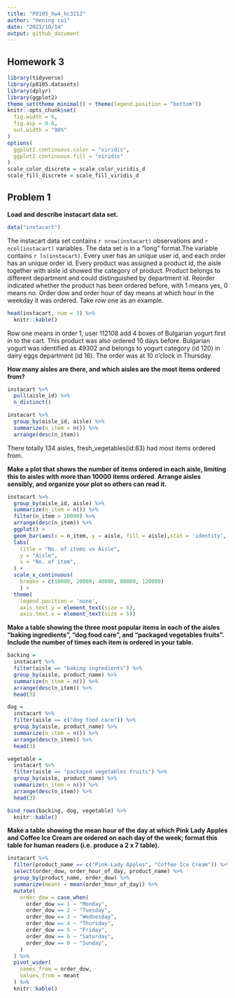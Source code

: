 ```yaml
---
title: "P8105_hw4_hc3212"
author: "Hening cui"
date: "2021/10/14"
output: github_document
---
```


## Homework 3

```r
library(tidyverse)
library(p8105.datasets)
library(dplyr)
library(ggplot2)
theme_set(theme_minimal() + theme(legend.position = "bottom"))
knitr::opts_chunk$set(
  fig.width = 6,
  fig.asp = 0.6,
  out.width = "90%"
)
options(
  ggplot2.continuous.color = "viridis",
  ggplot2.continuous.fill = "viridis"
)
scale_color_discrete = scale_color_viridis_d
scale_fill_discrete = scale_fill_viridis_d
```

## Problem 1

__Load and describe instacart data set.__

```r
data("instacart")
```

The instacart data set contains `r nrow(instacart)` observations and `r ncol(instacart)` variables. The data set is in a "long" format.The variable contains `r ls(instacart)`. Every user has an unique user id, and each order has an unique order id. Every product was assigned a product id, the aisle together with aisle id showed the category of product. Product belongs to different department and could distinguished by department id. Reorder indicated whether the product has been ordered before, with 1 means yes, 0 means no. Order dow and order hour of day means at which hour in the weekday it was ordered. Take row one as an example.

```r
head(instacart, num = 3) %>% 
  knitr::kable()
```


Row one means in order 1, user 112108 add 4 boxes of Bulgarian yogurt first in to the cart. This product was also ordered 10 days before. Bulgarian yogurt was identified as 49302 and belongs to yogurt category (id 120) in dairy eggs department (id 16). The order was at 10 o'clock in Thursday.

__How many aisles are there, and which aisles are the most items ordered from?__
```r
instacart %>% 
  pull(aisle_id) %>% 
  n_distinct()

instacart %>% 
  group_by(aisle_id, aisle) %>% 
  summarize(n_item = n()) %>% 
  arrange(desc(n_item))
```

There totally 134 aisles, fresh_vegetables(id:83) had most items ordered from.

__Make a plot that shows the number of items ordered in each aisle, limiting this to aisles with more than 10000 items ordered. Arrange aisles sensibly, and organize your plot so others can read it.__

```r
instacart %>% 
  group_by(aisle_id, aisle) %>% 
  summarize(n_item = n()) %>% 
  filter(n_item > 10000) %>% 
  arrange(desc(n_item)) %>% 
  ggplot() +
  geom_bar(aes(x = n_item, y = aisle, fill = aisle),stat = 'identity', alpha = 0.5) +
  labs(
    title = "No. of items vs Aisle",
    y = "Aisle", 
    x = "No. of item",
  ) +
  scale_x_continuous( 
    breaks = c(10000, 20000, 40000, 80000, 120000)
    ) +
  theme(
    legend.position = 'none',
    axis.text.y = element_text(size = 6),
    axis.text.x = element_text(size = 5))
```

__Make a table showing the three most popular items in each of the aisles “baking ingredients”, “dog food care”, and “packaged vegetables fruits”. Include the number of times each item is ordered in your table.__

```r
backing = 
  instacart %>% 
  filter(aisle == "baking ingredients") %>% 
  group_by(aisle, product_name) %>% 
  summarize(n_item = n()) %>% 
  arrange(desc(n_item)) %>% 
  head(3)

dog = 
  instacart %>% 
  filter(aisle == c("dog food care")) %>% 
  group_by(aisle, product_name) %>% 
  summarize(n_item = n()) %>% 
  arrange(desc(n_item)) %>% 
  head(3)  

vegetable = 
  instacart %>% 
  filter(aisle == "packaged vegetables fruits") %>% 
  group_by(aisle, product_name) %>% 
  summarize(n_item = n()) %>% 
  arrange(desc(n_item)) %>% 
  head(3)   

bind_rows(backing, dog, vegetable) %>% 
  knitr::kable()
```

__Make a table showing the mean hour of the day at which Pink Lady Apples and Coffee Ice Cream are ordered on each day of the week; format this table for human readers (i.e. produce a 2 x 7 table).__

```r
instacart %>% 
  filter(product_name == c("Pink Lady Apples", "Coffee Ice Cream")) %>% 
  select(order_dow, order_hour_of_day, product_name) %>% 
  group_by(product_name, order_dow) %>% 
  summarize(meant = mean(order_hour_of_day)) %>% 
  mutate(
    order_dow = case_when(
      order_dow == 1 ~ "Monday",
      order_dow == 2 ~ "Tuesday",
      order_dow == 3 ~ "Wednesday",
      order_dow == 4 ~ "Thursday",
      order_dow == 5 ~ "Friday",
      order_dow == 6 ~ "Saturday",
      order_dow == 0 ~ "Sunday",
    )
  ) %>% 
  pivot_wider(
    names_from = order_dow,
    values_from = meant
  ) %>% 
  knitr::kable()
```






































